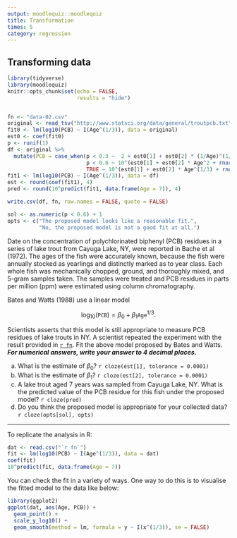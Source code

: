 ```yaml
---
output: moodlequiz::moodlequiz
title: Transformation
times: 5
category: regression
---
```


## Transforming data

```r
library(tidyverse)
library(moodlequiz)
knitr::opts_chunk$set(echo = FALSE,
                      results = "hide")


fn <- "data-02.csv"
original <- read_tsv("http://www.statsci.org/data/general/troutpcb.txt")
fit0 <- lm(log10(PCB) ~ I(Age^(1/3)), data = original)
est0 <- coef(fit0) 
p <- runif(1)
df <- original %>% 
  mutate(PCB = case_when(p < 0.3 ~  2 + est0[1] + est0[2] * (1/Age)^(1/3) + rnorm(n(), 0, 0.5),
                         p < 0.6 ~ 10^(est0[1] + est0[2] * Age^2 + rnorm(n(), 0, 0.5)),
                         TRUE ~ 10^(est0[1] + est0[2] * Age^(1/3) + rnorm(n(), 0, 0.1))))
fit1 <- lm(log10(PCB) ~ I(Age^(1/3)), data = df)
est <- round(coef(fit1), 4)
pred <- round(10^predict(fit1, data.frame(Age = 7)), 4)

write.csv(df, fn, row.names = FALSE, quote = FALSE)

sol <- as.numeric(p < 0.6) + 1
opts <- c("The proposed model looks like a reasonable fit.", 
          "No, the proposed model is not a good fit at all.")
```   


Date on the concentration of polychlorinated biphenyl (PCB) residues in a series of lake trout from Cayuga Lake, NY, were reported in Bache et al (1972). The ages of the fish were accurately known, because the fish were annually stocked as yearlings and distinctly marked as to year class. Each whole fish was mechanically chopped, ground, and thoroughly mixed, and 5-gram samples taken. The samples were treated and PCB residues in parts per million (ppm) were estimated using column chromatography.

Bates and Watts (1988) use a linear model

$$\log_{10}(\texttt{PCB}) = \beta_0 + \beta_1 \texttt{Age}^{1/3}.$$


Scientists asserts that this model is still appropriate to measure PCB residues of lake trouts in NY. A scientist repeated the experiment with the result provided in [`r fn`](`r fn`). Fit the above model proposed by Bates and Watts. _**For numerical answers, write your answer to 4 decimal places.**_


a) What is the estimate of $\beta_0$? `r cloze(est[1], tolerance = 0.0001)`
b) What is the estimate of $\beta_1$? `r cloze(est[2], tolerance = 0.0001)`
c) A lake trout aged 7 years was sampled from Cayuga Lake, NY. What is the predicted value of the PCB residue for this fish under the proposed model? `r cloze(pred)`
d) Do you think the proposed model is appropriate for your collected data? `r cloze(opts[sol], opts)`

---

To replicate the analysis in R:

```r
dat <- read.csv("`r fn`")
fit <- lm(log10(PCB) ~ I(Age^(1/3)), data = dat)
coef(fit)
10^predict(fit, data.frame(Age = 7))
```

You can check the fit in a variety of ways. One way to do this is to visualise the fitted model to the data like below:

```r
library(ggplot2)
ggplot(dat, aes(Age, PCB)) + 
  geom_point() + 
  scale_y_log10() +
  geom_smooth(method = lm, formula = y ~ I(x^(1/3)), se = FALSE)
```
